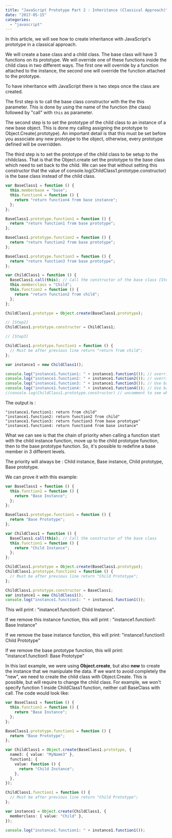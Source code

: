 ```yaml
---
title: "JavaScript Prototype Part 2 : Inheritance (Classical Approach)"
date: "2017-05-15"
categories:
  - "javascript"
---
```


In this article, we will see how to create inheritance with JavaScript's prototype in a classical approach.

We will create a base class and a child class. The base class will have 3 functions on its prototype. We will override one of these functions inside the child class in two different ways. The first one will override by a function attached to the instance, the second one will override the function attached to the prototype.

To have inheritance with JavaScript there is two steps once the class are created.

The first step is to call the base class constructor with the the this parameter. This is done by using the name of the function (the class) followed by "call" with `this` as parameter.

The second step is to set the prototype of the child class to an instance of a new base object. This is done my calling assigning the prototype to Object.Create(.prototype). An important detail is that this must be set before you associate any new prototype to the object, otherwise, every prototype defined will be overridden.

The third step is to set the prototype of the child class to be setup to the childclass. That is that the Object.create set the prototype to the base class which need to set back to the child. We can see that without setting this constructor that the value of console.log(ChildClass1.prototype.constructor) is the base class instead of the child class.

```typescript
var BaseClass1 = function () {
  this.memberbase = "base";
  this.function4 = function () {
    return "return function4 from base instance";
  };
};

BaseClass1.prototype.function1 = function () {
  return "return function1 from base prototype";
};

BaseClass1.prototype.function2 = function () {
  return "return function2 from base prototype";
};

BaseClass1.prototype.function3 = function () {
  return "return function3 from base prototype";
};

var ChildClass1 = function () {
  BaseClass1.call(this); // Call the constructor of the base class [Step1]
  this.memberclass = "Child";
  this.function2 = function () {
    return "return function2 from child";
  };
};

ChildClass1.prototype = Object.create(BaseClass1.prototype);

// [Step2]
ChildClass1.prototype.constructor = ChildClass1;

// [Step3]

ChildClass1.prototype.function1 = function () {
  // Must be after previous line return "return from child";
};

var instance1 = new ChildClass1();

console.log("instance1.function1: " + instance1.function1()); // override with prototype of child
console.log("instance1.function2: " + instance1.function2()); // override with instance function
console.log("instance1.function3: " + instance1.function3()); // Use base class function
console.log("instance1.function4: " + instance1.function4()); // Use base class function
//console.log(ChildClass1.prototype.constructor) // uncomment to see what step 3 change.
```

The output is :

```
"instance1.function1: return from child"
"instance1.function2: return function2 from child"
"instance1.function3: return function3 from base prototype"
"instance1.function4: return function4 from base instance"

```

What we can see is that the chain of priority when calling a function start with the child instance function, move up to the child prototype function, then to the base prototype function. So, it's possible to redefine a base member in 3 different levels.

The priority will always be : Child instance, Base instance, Child prototype, Base prototype.

We can prove it with this example:

```typescript
var BaseClass1 = function () {
  this.function1 = function () {
    return "Base Instance";
  };
};

BaseClass1.prototype.function1 = function () {
  return "Base Prototype";
};

var ChildClass1 = function () {
  BaseClass1.call(this); // Call the constructor of the base class
  this.function1 = function () {
    return "Child Instance";
  };
};

ChildClass1.prototype = Object.create(BaseClass1.prototype);
ChildClass1.prototype.function1 = function () {
  // Must be after previous line return "Child Prototype";
};

ChildClass1.prototype.constructor = BaseClass1;
var instance1 = new ChildClass1();
console.log("instance1.function1: " + instance1.function1());
```

This will print : "instance1.function1: Child Instance".

If we remove this instance function, this will print : "instance1.function1: Base Instance"

If we remove the base instance function, this will print: "instance1.function1: Child Prototype"

If we remove the base prototype function, this will print: "instance1.function1: Base Prototype"

In this last example, we were using **Object.create**, but also **new** to create the instance that we manipulate the data. If we want to avoid completely the "new", we need to create the child class with Object.Create. This is possible, but will require to change the child class. For example, we won't specify function 1 inside ChildClass1 function, neither call BaseClass with call. The code would look like:

```typescript
var BaseClass1 = function () {
  this.function1 = function () {
    return "Base Instance";
  };
};

BaseClass1.prototype.function1 = function () {
  return "Base Prototype";
};

var ChildClass1 = Object.create(BaseClass1.prototype, {
  name3: { value: "MyName3" },
  function1: {
    value: function () {
      return "Child Instance";
    },
  },
});

ChildClass1.function1 = function () {
  // Must be after previous line return "Child Prototype";
};

var instance1 = Object.create(ChildClass1, {
  memberclass: { value: "Child" },
});

console.log("instance1.function1: " + instance1.function1());
```
